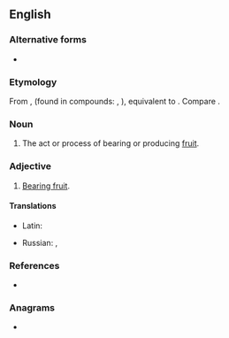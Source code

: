 ==English==

===Alternative forms===
* {{l|en|fruitbearing}}

===Etymology===
From {{inh|en|enm|*fruit-berende}}, {{m|enm|*fruit-berand}} (found in compounds: {{m|enm|olife froite berand}}, {{m|enm|oliue fruitberand}}), equivalent to {{af|en|fruit|bearing}}. Compare {{noncog|ang|wæstmbǣre|lit=fruit-bearing}}.

===Noun===
{{en-noun}}

# The act or process of bearing or producing [[fruit]].

===Adjective===
{{en-adj|head=[[fruit]]-[[bearing]]|-}}

# {{lb|en|of a species of tree, a specific tree, a branch, etc.}} [[bear fruit|Bearing fruit]].

====Translations====
{{trans-top|bearing fruit}}
* Latin: {{t|la|pōmifer}}
{{trans-mid}}
* Russian: {{t+|ru|плодоносный}}, {{t+|ru|плодоносящий}}
{{trans-bottom}}

===References===
* {{R:Lexico}}

===Anagrams===
* {{anagrams|en|a=abefgiinrrtu|bearing fruit}}